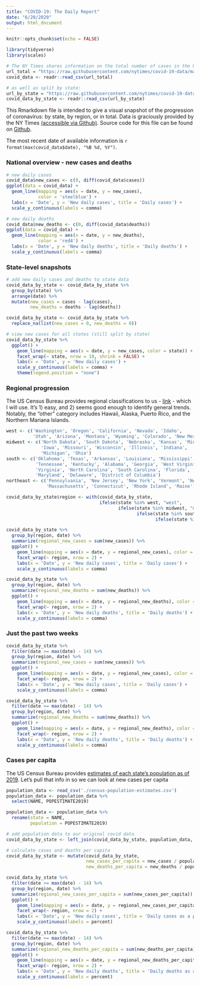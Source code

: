 ```yaml
---
title: "COVID-19: The Daily Report"
date: "6/20/2020"
output: html_document
---
```


```r
knitr::opts_chunk$set(echo = FALSE)

library(tidyverse)
library(scales)

# The NY Times shares information on the total number of cases in the US:
url_total = "https://raw.githubusercontent.com/nytimes/covid-19-data/master/us.csv"
covid_data <- readr::read_csv(url_total)

# as well as split by state:
url_by_state = "https://raw.githubusercontent.com/nytimes/covid-19-data/master/us-states.csv"
covid_data_by_state <- readr::read_csv(url_by_state)
```

This Rmarkdown file is intended to give a visual snapshot of the progression of coronavirus: by state, by region, or in total. Data is graciously provided by the NY Times [(accessible via Github)](https://github.com/nytimes/covid-19-data). Source code for this file can be found on [Github](https://github.com/brianrice2/covid).

The most recent date of available information is `r format(max(covid_data$date), "%B %d, %Y")`.

### National overview - new cases and deaths

```r
# new daily cases
covid_data$new_cases <- c(0, diff(covid_data$cases))
ggplot(data = covid_data) +
  geom_line(mapping = aes(x = date, y = new_cases),
            color = 'steelblue') +
  labs(x = 'Date', y = 'New daily cases', title = 'Daily cases') +
  scale_y_continuous(labels = comma)
```


```r
# new daily deaths
covid_data$new_deaths <- c(0, diff(covid_data$deaths))
ggplot(data = covid_data) +
  geom_line(mapping = aes(x = date, y = new_deaths),
            color = 'red4') +
  labs(x = 'Date', y = 'New daily deaths', title = 'Daily deaths') +
  scale_y_continuous(labels = comma)
```

### State-level snapshots

```r
# add new daily cases and deaths to state data
covid_data_by_state <- covid_data_by_state %>% 
  group_by(state) %>% 
  arrange(date) %>% 
  mutate(new_cases = cases - lag(cases),
         new_deaths = deaths - lag(deaths))

covid_data_by_state <- covid_data_by_state %>% 
  replace_na(list(new_cases = 0, new_deaths = 0))
```

```r
# view new cases for all states (still split by state)
covid_data_by_state %>% 
  ggplot() +
    geom_line(mapping = aes(x = date, y = new_cases, color = state)) +
    facet_wrap(~ state, nrow = 10, shrink = FALSE) +
    labs(x = 'Date', y = 'New daily cases') +
    scale_y_continuous(labels = comma) +
    theme(legend.position = "none")
```

### Regional progression

The US Census Bureau provides regional classifications to us - [link](https://www2.census.gov/geo/pdfs/maps-data/maps/reference/us_regdiv.pdf) - which I will use. It's 1) easy, and 2) seems good enough to identify general trends. Notably, the "other" category includes Hawaii, Alaska, Puerto Rico, and the Northern Mariana Islands.

```r
west <- c('Washington', 'Oregon', 'California', 'Nevada', 'Idaho',
          'Utah', 'Arizona', 'Montana', 'Wyoming', 'Colorado', 'New Mexico')
midwest <- c('North Dakota', 'South Dakota', 'Nebraska', 'Kansas', 'Minnesota',
             'Iowa', 'Missouri', 'Wisconsin', 'Illinois', 'Indiana',
             'Michigan', 'Ohio')
south <- c('Oklahoma', 'Texas', 'Arkansas', 'Louisiana', 'Mississippi',
           'Tennessee', 'Kentucky', 'Alabama', 'Georgia', 'West Virginia',
           'Virginia', 'North Carolina', 'South Carolina', 'Florida',
           'Maryland', 'Delaware', 'District of Columbia')
northeast <- c('Pennsylvania', 'New Jersey', 'New York', 'Vermont', 'New Hampshire',
               'Massachusetts', 'Connecticut', 'Rhode Island', 'Maine')
```

```r
covid_data_by_state$region <- with(covid_data_by_state,
                                   ifelse(state %in% west, "west",
                                          ifelse(state %in% midwest, "midwest",
                                                 ifelse(state %in% south, "south",
                                                        ifelse(state %in% northeast, "northeast", "other")))))
```

```r
covid_data_by_state %>% 
  group_by(region, date) %>%
  summarize(regional_new_cases = sum(new_cases)) %>% 
  ggplot() +
    geom_line(mapping = aes(x = date, y = regional_new_cases), color = 'steelblue') +
    facet_wrap(~ region, nrow = 2) +
    labs(x = 'Date', y = 'New daily cases', title = 'Daily cases') +
    scale_y_continuous(labels = comma)
```

```r
covid_data_by_state %>% 
  group_by(region, date) %>%
  summarize(regional_new_deaths = sum(new_deaths)) %>% 
  ggplot() +
    geom_line(mapping = aes(x = date, y = regional_new_deaths), color = 'red4') +
    facet_wrap(~ region, nrow = 2) +
    labs(x = 'Date', y = 'New daily deaths', title = 'Daily deaths') +
    scale_y_continuous(labels = comma)
```

### Just the past two weeks

```r
covid_data_by_state %>%
  filter(date >= max(date) - 14) %>%
  group_by(region, date) %>%
  summarize(regional_new_cases = sum(new_cases)) %>%
  ggplot() +
    geom_line(mapping = aes(x = date, y = regional_new_cases), color = 'steelblue') +
    facet_wrap(~ region, nrow = 2) +
    labs(x = 'Date', y = 'New daily cases', title = 'Daily cases') +
    scale_y_continuous(labels = comma)
```

```r
covid_data_by_state %>%
  filter(date >= max(date) - 14) %>%
  group_by(region, date) %>%
  summarize(regional_new_deaths = sum(new_deaths)) %>%
  ggplot() +
    geom_line(mapping = aes(x = date, y = regional_new_deaths), color = 'red4') +
    facet_wrap(~ region, nrow = 2) +
    labs(x = 'Date', y = 'New daily deaths', title = 'Daily deaths') +
    scale_y_continuous(labels = comma)
```

### Cases per capita

The US Census Bureau provides [estimates of each state's population as of 2019](https://www2.census.gov/programs-surveys/popest/datasets/). Let's pull that info in so we can look at new cases per capita

```r
population_data <- read_csv('./census-population-estimates.csv')
population_data <- population_data %>% 
  select(NAME, POPESTIMATE2019)

population_data <- population_data %>%
  rename(state = NAME,
         population = POPESTIMATE2019)

# add population data to our original covid data
covid_data_by_state <- left_join(covid_data_by_state, population_data, by = 'state')

# calculate cases and deaths per capita
covid_data_by_state <- mutate(covid_data_by_state,
                              new_cases_per_capita = new_cases / population,
                              new_deaths_per_capita = new_deaths / population)
```

```r
covid_data_by_state %>%
  filter(date >= max(date) - 14) %>%
  group_by(region, date) %>%
  summarize(regional_new_cases_per_capita = sum(new_cases_per_capita)) %>%
  ggplot() +
    geom_line(mapping = aes(x = date, y = regional_new_cases_per_capita), color = 'steelblue') +
    facet_wrap(~ region, nrow = 2) +
    labs(x = 'Date', y = 'New daily cases', title = 'Daily cases as a percentage of population') +
    scale_y_continuous(labels = percent)
```

```r
covid_data_by_state %>%
  filter(date >= max(date) - 14) %>%
  group_by(region, date) %>%
  summarize(regional_new_deaths_per_capita = sum(new_deaths_per_capita)) %>%
  ggplot() +
    geom_line(mapping = aes(x = date, y = regional_new_deaths_per_capita), color = 'red4') +
    facet_wrap(~ region, nrow = 2) +
    labs(x = 'Date', y = 'New daily deaths', title = 'Daily deaths as a percentage of population') +
    scale_y_continuous(labels = percent)
```
